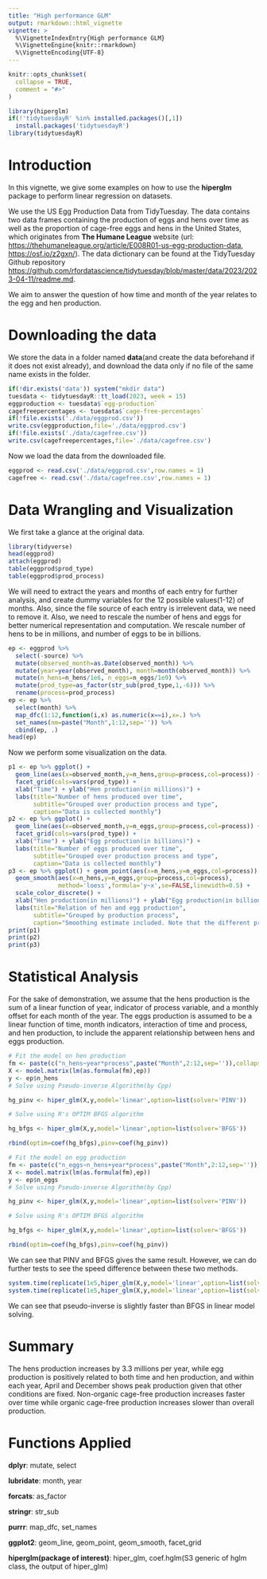```yaml
---
title: "High performance GLM"
output: rmarkdown::html_vignette
vignette: >
  %\VignetteIndexEntry{High performance GLM}
  %\VignetteEngine{knitr::rmarkdown}
  %\VignetteEncoding{UTF-8}
---
```


```r
knitr::opts_chunk$set(
  collapse = TRUE,
  comment = "#>"
)
```

```r
library(hiperglm)
if(!'tidytuesdayR' %in% installed.packages()[,1])
  install.packages('tidytuesdayR')
library(tidytuesdayR)
```

# Introduction

In this vignette, we give some examples on how to use the **hiperglm** package to perform linear regression on datasets.

We use the US Egg Production Data from TidyTuesday. The data contains two data frames containing the production of eggs and hens over time as well as the proportion of cage-free eggs and hens in the United States, which originates from **The Humane League** website
(url: <https://thehumaneleague.org/article/E008R01-us-egg-production-data>, <https://osf.io/z2gxn/>). The data dictionary can be found at the TidyTuesday Github repository <https://github.com/rfordatascience/tidytuesday/blob/master/data/2023/2023-04-11/readme.md>.

We aim to answer the question of how time and month of the year relates to the egg and hen production.

# Downloading the data

We store the data in a folder named **data**(and create the data beforehand if it does not exist already), and download the data only if no file of the same name exists in the folder. 
```r
if(!dir.exists('data')) system("mkdir data")
tuesdata <- tidytuesdayR::tt_load(2023, week = 15)
eggproduction <- tuesdata$`egg-production`
cagefreepercentages <- tuesdata$`cage-free-percentages`
if(!file.exists('./data/eggprod.csv'))
write.csv(eggproduction,file='./data/eggprod.csv')
if(!file.exists('./data/cagefree.csv'))
write.csv(cagefreepercentages,file='./data/cagefree.csv')
```

Now we load the data from the downloaded file.
```r
eggprod <- read.csv('./data/eggprod.csv',row.names = 1)
cagefree <- read.csv('./data/cagefree.csv',row.names = 1)
```

# Data Wrangling and Visualization

We first take a glance at the original data.
```r
library(tidyverse)
head(eggprod)
attach(eggprod)
table(eggprod$prod_type)
table(eggprod$prod_process)
```
We will need to extract the years and months of each entry for further analysis, and create dummy variables for the 12 possible values(1-12) of months. Also, since the file source of each entry is irrelevent data, we need to remove it. Also, we need to rescale the number of hens and eggs for better numerical representation and computation. We rescale number of hens to be in millions, and number of eggs to be in billions.
```r
ep <- eggprod %>% 
  select(-source) %>%
  mutate(observed_month=as.Date(observed_month)) %>%
  mutate(year=year(observed_month), month=month(observed_month)) %>%
  mutate(n_hens=n_hens/1e6, n_eggs=n_eggs/1e9) %>%
  mutate(prod_type=as_factor(str_sub(prod_type,1,-6))) %>%
  rename(process=prod_process)
ep <- ep %>% 
  select(month) %>% 
  map_dfc(1:12,function(i,x) as.numeric(x==i),x=.) %>%
  set_names(nm=paste("Month",1:12,sep='')) %>%
  cbind(ep, .)
head(ep)
```
Now we perform some visualization on the data.
```r
p1 <- ep %>% ggplot() + 
  geom_line(aes(x=observed_month,y=n_hens,group=process,col=process)) +
  facet_grid(cols=vars(prod_type)) +
  xlab("Time") + ylab("Hen production(in millions)") +
  labs(title="Number of hens produced over time",
       subtitle="Grouped over production process and type",
       caption="Data is collected monthly")
p2 <- ep %>% ggplot() + 
  geom_line(aes(x=observed_month,y=n_eggs,group=process,col=process)) +
  facet_grid(cols=vars(prod_type)) +
  xlab("Time") + ylab("Egg production(in billions)") +
  labs(title="Number of eggs produced over time",
       subtitle="Grouped over production process and type",
       caption="Data is collected monthly")
p3 <- ep %>% ggplot() + geom_point(aes(x=n_hens,y=n_eggs,col=process)) + 
  geom_smooth(aes(x=n_hens,y=n_eggs,group=process,col=process),
              method='loess',formula='y~x',se=FALSE,linewidth=0.5) +
  scale_color_discrete() +
  xlab("Hen production(in millions)") + ylab("Egg production(in billions)") +
  labs(title="Relation of hen and egg production",
       subtitle="Grouped by production process",
       caption="Smoothing estimate included. Note that the different processes present similar patterns")
print(p1)
print(p2)
print(p3)
```
# Statistical Analysis

For the sake of demonstration, we assume that the hens production is the sum of a linear function of year, indicator of process variable, and a monthly offset for each month of the year. The eggs production is assumed to be a linear function of time, month indicators, interaction of time and process, and hen production, to include the apparent relationship between hens and eggs production.
```r
# Fit the model on hen production
fm <- paste(c("n_hens~year*process",paste("Month",2:12,sep='')),collapse="+",sep='')
X <- model.matrix(lm(as.formula(fm),ep))
y <- ep$n_hens
# Solve using Pseudo-inverse Algorithm(by Cpp)

hg_pinv <- hiper_glm(X,y,model='linear',option=list(solver='PINV'))

# Solve using R's OPTIM BFGS algorithm

hg_bfgs <- hiper_glm(X,y,model='linear',option=list(solver='BFGS'))

rbind(optim=coef(hg_bfgs),pinv=coef(hg_pinv))
```
```r
# Fit the model on egg production
fm <- paste(c("n_eggs~n_hens+year*process",paste("Month",2:12,sep='')),collapse="+",sep='')
X <- model.matrix(lm(as.formula(fm),ep))
y <- ep$n_eggs
# Solve using Pseudo-inverse Algorithm(by Cpp)

hg_pinv <- hiper_glm(X,y,model='linear',option=list(solver='PINV'))

# Solve using R's OPTIM BFGS algorithm

hg_bfgs <- hiper_glm(X,y,model='linear',option=list(solver='BFGS'))

rbind(optim=coef(hg_bfgs),pinv=coef(hg_pinv))
```
We can see that PINV and BFGS gives the same result. However, we can do further tests to see the speed difference between these two methods.
```r
system.time(replicate(1e5,hiper_glm(X,y,model='linear',option=list(solver='PINV'))))
system.time(replicate(1e5,hiper_glm(X,y,model='linear',option=list(solver='BFGS'))))
```
We can see that pseudo-inverse is slightly faster than BFGS in linear model solving.

# Summary

The hens production increases by 3.3 millions per year, while egg production is positively related to both time and hen production, and within each year, April and December shows peak production given that other conditions are fixed. Non-organic cage-free production increases faster over time while organic cage-free production increases slower than overall production.

# Functions Applied

**dplyr**: mutate, select

**lubridate**: month, year

**forcats**: as_factor

**stringr**: str_sub

**purrr**: map_dfc, set_names

**ggplot2**: geom_line, geom_point, geom_smooth, facet_grid

**hiperglm(package of interest)**: hiper_glm, coef.hglm(S3 generic of hglm class, the output of hiper_glm)